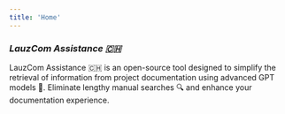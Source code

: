 ```yaml
---
title: 'Home'
---
```


###  **LauzCom* Assistance 🇨🇭*

LauzCom Assistance 🇨🇭 is an open-source tool designed to simplify the retrieval of information from project documentation using advanced GPT models 🤖. Eliminate lengthy manual searches 🔍 and enhance your documentation experience.


